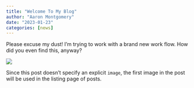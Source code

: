 ```yaml
---
title: "Welcome To My Blog"
author: "Aaron Montgomery"
date: "2023-01-23"
categories: [news]
---
```


Please excuse my dust! I'm trying to work with a brand new work flow. How did you even find this, anyway?

![](thumbnail.jpg)

Since this post doesn't specify an explicit `image`, the first image in the post will be used in the listing page of posts.
